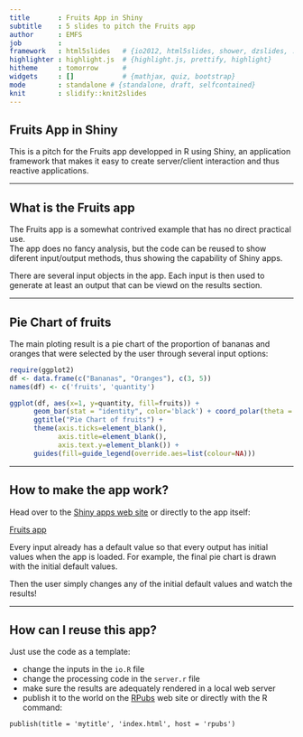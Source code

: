 ```yaml
---
title       : Fruits App in Shiny
subtitle    : 5 slides to pitch the Fruits app
author      : EMFS
job         : 
framework   : html5slides   # {io2012, html5slides, shower, dzslides, ...}
highlighter : highlight.js  # {highlight.js, prettify, highlight}
hitheme     : tomorrow      # 
widgets     : []            # {mathjax, quiz, bootstrap}
mode        : standalone # {standalone, draft, selfcontained}
knit        : slidify::knit2slides
---
```


## Fruits App in Shiny

This is a pitch for the Fruits app developped in R using Shiny, an application framework that makes it easy to create server/client interaction and thus reactive applications.

---

## What is the Fruits app

The Fruits app is a somewhat contrived example that has no direct practical use.  
The app does no fancy analysis, but the code can be reused to show diferent input/output methods, thus showing the capability of Shiny apps.

There are several input objects in the app. 
Each input is then used to generate at least an output that can be viewd on the results section.

---

## Pie Chart of fruits

The main ploting result is a pie chart of the proportion of bananas and oranges that were selected by the user through several input options:

```r
require(ggplot2)
df <- data.frame(c("Bananas", "Oranges"), c(3, 5))
names(df) <- c('fruits', 'quantity')

ggplot(df, aes(x=1, y=quantity, fill=fruits)) +
      geom_bar(stat = "identity", color='black') + coord_polar(theta = 'y') +
      ggtitle("Pie Chart of fruits") + 
      theme(axis.ticks=element_blank(),
            axis.title=element_blank(), 
            axis.text.y=element_blank()) +
      guides(fill=guide_legend(override.aes=list(colour=NA)))

```

---

## How to make the app work?

Head over to the [Shiny apps web site](http://www.shinyapps.io) or directly to the app itself:

[Fruits app](http://emfs.shinyapps.io/DSS-DataProdProj-ShinyApp)

Every input already has a default value so that every output has initial values when the app is loaded.
For example, the final pie chart is drawn with the initial default values.

Then the user simply changes any of the initial default values and watch the results!

--- 

## How can I reuse this app?

Just use the code as a template:

* change the inputs in the ``io.R`` file
* change the processing code in the ``server.r`` file
* make sure the results are adequately rendered in a local web server
* publish it to the world on the [RPubs](https://rpubs.com/) web site or directly with the R command:

``publish(title = 'mytitle', 'index.html', host = 'rpubs')``




